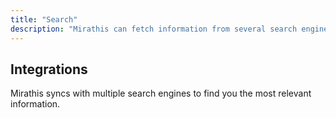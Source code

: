 ```yaml
---
title: "Search"
description: "Mirathis can fetch information from several search engines"
---
```


## Integrations

Mirathis syncs with multiple search engines to find you the most relevant information.

<Card title="Google" icon="google" iconType="sharp-solid" horizontal={false}>
  
</Card>

<Card title="Weather" icon="cloud" iconType="sharp-solid" horizontal={false}>
  
</Card>

<Card title="YouTube" icon="youtube" iconType="sharp-solid" horizontal={false}>
  
</Card>

<Card title="Twitter/X" icon="twitter" iconType="sharp-solid" horizontal={false}>
  
</Card>

<Card title="GitHub" icon="github" iconType="sharp-solid" horizontal={false}>
  
</Card>